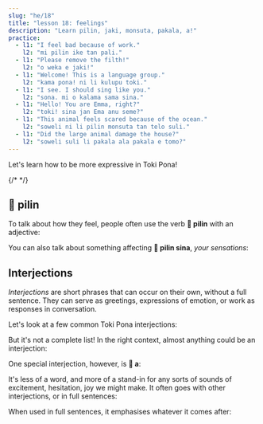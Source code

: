 ```yaml
---
slug: "he/18"
title: "lesson 18: feelings"
description: "Learn pilin, jaki, monsuta, pakala, a!"
practice:
  - l1: "I feel bad because of work."
    l2: "mi pilin ike tan pali."
  - l1: "Please remove the filth!"
    l2: "o weka e jaki!"
  - l1: "Welcome! This is a language group."
    l2: "kama pona! ni li kulupu toki."
  - l1: "I see. I should sing like you."
    l2: "sona. mi o kalama sama sina."
  - l1: "Hello! You are Emma, right?"
    l2: "toki! sina jan Ema anu seme?"
  - l1: "This animal feels scared because of the ocean."
    l2: "soweli ni li pilin monsuta tan telo suli."
  - l1: "Did the large animal damage the house?"
    l2: "soweli suli li pakala ala pakala e tomo?"
---
```



Let's learn how to be more expressive in Toki Pona!

<List>
  <Word sl="pilin" m="to feel, to experience; heart" />
  <Word sl="jaki" m="dirty, disgusting, rotten" />
  <Word sl="monsuta" m="scary thing, fear" />
  <Word sl="pakala" m="to break, to harm" />
  {/* <Word sl="taso" m="but, only" />*/}
</List>

## 󱥎 pilin

To talk about how they feel, people often use the verb **󱥎 pilin** with an adjective:

<List>
  <Word sl="pilin pona" m="to feel good" />
  <Word sl="pilin wawa" m="to feel powerful" />
  <Sentence sl="mi pilin nasa." m="I feel strange." />
  <Sentence sl="sina pilin seme?" m="How are you feeling?" />
  <Sentence sl="mi pilin monsuta tan soweli." m="I am scared of animals." />
</List>

You can also talk about something affecting **󱥎 pilin sina**, *your sensations*:

<List>
  <Sentence sl="sina pona e pilin mi." m="You make me feel better." />
  <Sentence sl="kon li jaki tawa pilin." m="The air feels foul to me." />
</List>

## Interjections

*Interjections* are short phrases that can occur on their own, without a full sentence. They can serve as greetings, expressions of emotion, or work as responses in conversation.

Let's look at a few common Toki Pona interjections:

<List>
  <Word sl="toki!" m="Hello! Let's talk!" />
  <Word sl="pona!" m="Good!" />
  <Word sl="sona." m="I see. Understood. Got it." />
  <Word sl="wawa!" m="Incredible! Amazing!" />
  <Word sl="lon." m="That's true." />
  <Word sl="kama pona!" m="Welcome!" />
</List>

But it's not a complete list! In the right context, almost anything could be an interjection:

<List>
  <Word sl="pipi!" m="(Aaah!) A bug!" />
</List>

One special interjection, however, is **󱤀 a**:

<List>
  <Word sl="a" m="ah, huh, oh" />
</List>

It's less of a word, and more of a stand-in for any sorts of sounds of excitement, hesitation, joy we might make. It often goes with other interjections, or in full sentences:

<List>
    <Word sl="suwi a!" m="How sweet!" />
    <Word sl="a, ken." m="Ah, perhaps." />
    <Word sp="󱤀&zwnj;󱤀&zwnj;󱤀" sl="a a a!" m="hahaha!" />
</List>

When used in full sentences, it emphasises whatever it comes after:

<List>
    <Sentence sl="mi sona ala a e ni!" m="I do <strong>not</strong> know that!" />
</List>

<Practice exercises={frontmatter.practice} client:load />
